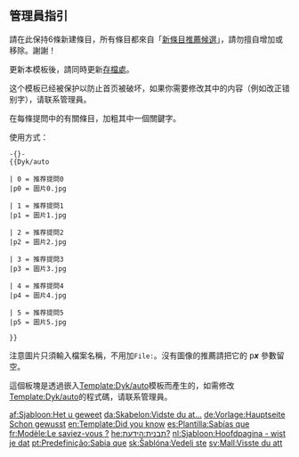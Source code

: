 <noinclude>{{template doc page viewed directly}}</noinclude>
<!-- 在本行下編輯模板說明 -->
{{purge}}
<div style="text-align: right;">
{{RSS2|Template:Dyk/rss}}
{{ATOM|dyk}}
</div>
==管理員指引==
請在此保持6條新建條目，所有條目都來自「[[WP:DYKN|新條目推薦候選]]」，請勿擅自增加或移除。謝謝！

更新本模板後，請同時更新[[Wikipedia:新條目推薦|存檔處]]。

这个模板已经被保护以防止首页被破坏，如果你需要修改其中的内容（例如改正错别字），请联系管理員。

在每條提問中的有關條目，加粗其中一個關鍵字。

使用方式：
<pre>-{}-
{{Dyk/auto

| 0 = 推荐提問0
|p0 = 圖片0.jpg

| 1 = 推荐提問1
|p1 = 圖片1.jpg

| 2 = 推荐提問2
|p2 = 圖片2.jpg

| 3 = 推荐提問3
|p3 = 圖片3.jpg

| 4 = 推荐提問4
|p4 = 圖片4.jpg

| 5 = 推荐提問5
|p5 = 圖片5.jpg

}}</pre>

注意圖片只須輸入檔案名稱，不用加<code>File:</code>。沒有圖像的推薦請把它的 p'''''x''''' 參數留空。

這個板塊是透過嵌入[[Template:Dyk/auto]]模板而產生的，如需修改[[Template:Dyk/auto]]的程式碼，请联系管理員。

<includeonly>
<!-- 本行下加入模板的分類 -->
[[Category:首頁模板|{{PAGENAME}}]]

<!-- 本行下加入模板的跨語言鏈接 -->
[[af:Sjabloon:Het u geweet]]
[[da:Skabelon:Vidste du at...]]
[[de:Vorlage:Hauptseite Schon gewusst]]
[[en:Template:Did you know]]
[[es:Plantilla:Sabías que]]
[[fr:Modèle:Le saviez-vous ?]]
[[he:תבנית:הידעת?]]
[[nl:Sjabloon:Hoofdpagina - wist je dat]]
[[pt:Predefinição:Sabia que]]
[[sk:Šablóna:Vedeli ste]]
[[sv:Mall:Visste du att]]

</includeonly>